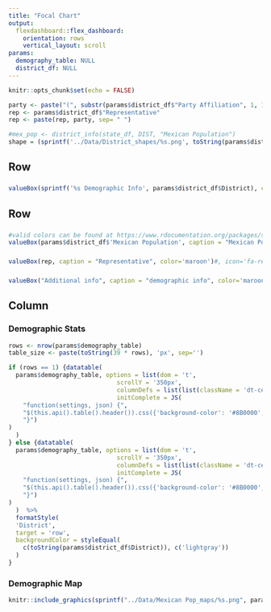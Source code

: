 ---
title: "Focal Chart"
output: 
  flexdashboard::flex_dashboard:
    orientation: rows
    vertical_layout: scroll
params:
  demography_table: NULL
  district_df: NULL
---

<style>

body {
  padding-top:0px
}

.navbar{
  visibility: hidden
}

</style>

<style>
.datatables{
    overflow: auto;
}
</style>

```{r setup, include=FALSE}
knitr::opts_chunk$set(echo = FALSE)
```


```{r}

party <- paste("(", substr(params$district_df$"Party Affiliation", 1, 1), ")", sep = "")
rep <- params$district_df$"Representative"
rep <- paste(rep, party, sep= " ")

#mex_pop <- district_info(state_df, DIST, "Mexican Population")
shape = (sprintf('../Data/District_shapes/%s.png', toString(params$district_df$District)))


```


Row
-------------------------------------
###

```{r}
valueBox(sprintf('%s Demographic Info', params$district_df$District), color = 'maroon') 

```

Row
-------------------------------------
### 
```{r}
#valid colors can be found at https://www.rdocumentation.org/packages/shinydashboard/versions/0.7.1/topics/validColors
valueBox(params$district_df$'Mexican Population', caption = "Mexican Population", icon="fa-male", color='maroon')

```

###
```{r}
valueBox(rep, caption = "Representative", color='maroon')#, icon='fa-republican')
```

### 
```{r}
valueBox("Additional info", caption = "demographic info", color='maroon')
```
    

Column
-------------------------------------
  
### Demographic Stats
    
```{r}
rows <- nrow(params$demography_table)
table_size <- paste(toString(39 * rows), 'px', sep='')

if (rows == 1) {datatable(
  params$demography_table, options = list(dom = 't',
                              scrollY = '350px',
                              columnDefs = list(list(className = 'dt-center', targets = "_all")),
                              initComplete = JS(
    "function(settings, json) {",
    "$(this.api().table().header()).css({'background-color': '#8B0000', 'color': '#fff'});",
    "}")
)
  )
} else {datatable(
  params$demography_table, options = list(dom = 't',
                              scrollY = '350px',
                              columnDefs = list(list(className = 'dt-center', targets = "_all")),
                              initComplete = JS(
    "function(settings, json) {",
    "$(this.api().table().header()).css({'background-color': '#8B0000', 'color': '#fff'});",
    "}")
)
  )  %>%
  formatStyle(
  'District',
  target = 'row', 
  backgroundColor = styleEqual(
    c(toString(params$district_df$District)), c('lightgray'))
  )
}

```

  
### Demographic Map 
```{r, out.width=400}
knitr::include_graphics(sprintf("../Data/Mexican Pop_maps/%s.png", params$district_df$State))
```

